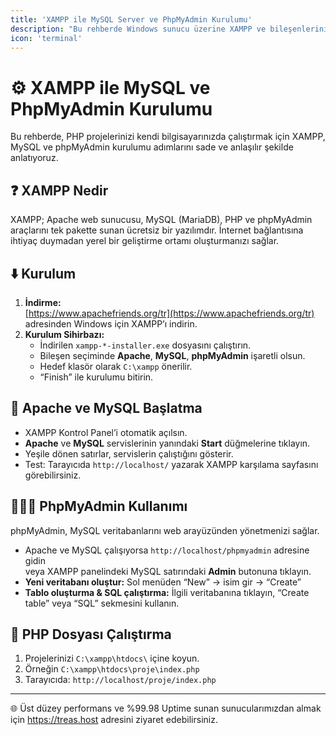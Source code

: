 ```yaml
---
title: 'XAMPP ile MySQL Server ve PhpMyAdmin Kurulumu'
description: "Bu rehberde Windows sunucu üzerine XAMPP ve bileşenlerini kurmayı göreceğiz."
icon: 'terminal'
---
```


# ⚙️ XAMPP ile MySQL ve PhpMyAdmin Kurulumu

Bu rehberde, PHP projelerinizi kendi bilgisayarınızda çalıştırmak için XAMPP, MySQL ve phpMyAdmin kurulumu adımlarını sade ve anlaşılır şekilde anlatıyoruz.

## ❓ XAMPP Nedir
XAMPP; Apache web sunucusu, MySQL (MariaDB), PHP ve phpMyAdmin araçlarını tek pakette sunan ücretsiz bir yazılımdır. İnternet bağlantısına ihtiyaç duymadan yerel bir geliştirme ortamı oluşturmanızı sağlar.

## ⬇️ Kurulum  
1. **İndirme:**  
   [https://www.apachefriends.org/tr](https://www.apachefriends.org/tr) adresinden Windows için XAMPP’ı indirin.  
2. **Kurulum Sihirbazı:**  
   - İndirilen `xampp-*-installer.exe` dosyasını çalıştırın.  
   - Bileşen seçiminde **Apache**, **MySQL**, **phpMyAdmin** işaretli olsun.  
   - Hedef klasör olarak `C:\xampp` önerilir.  
   - “Finish” ile kurulumu bitirin.  

## 🏁 Apache ve MySQL Başlatma  
- XAMPP Kontrol Panel’i otomatik açılsın.  
- **Apache** ve **MySQL** servislerinin yanındaki **Start** düğmelerine tıklayın.  
- Yeşile dönen satırlar, servislerin çalıştığını gösterir.  
- Test: Tarayıcıda `http://localhost/` yazarak XAMPP karşılama sayfasını görebilirsiniz.

## 👨🏻‍💻 PhpMyAdmin Kullanımı  
phpMyAdmin, MySQL veritabanlarını web arayüzünden yönetmenizi sağlar.  
- Apache ve MySQL çalışıyorsa `http://localhost/phpmyadmin` adresine gidin  
  veya XAMPP panelindeki MySQL satırındaki **Admin** butonuna tıklayın.  
- **Yeni veritabanı oluştur:** Sol menüden “New” → isim gir → “Create”  
- **Tablo oluşturma & SQL çalıştırma:** İlgili veritabanına tıklayın, “Create table” veya “SQL” sekmesini kullanın.

## 🤖 PHP Dosyası Çalıştırma  
1. Projelerinizi `C:\xampp\htdocs\` içine koyun. 
2. Örneğin `C:\xampp\htdocs\proje\index.php`  
3. Tarayıcıda: `http://localhost/proje/index.php`

---

🌐 Üst düzey performans ve %99.98 Uptime sunan sunucularımızdan almak için https://treas.host adresini ziyaret edebilirsiniz.
